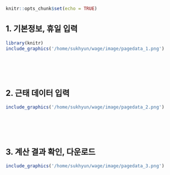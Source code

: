 ```r
knitr::opts_chunk$set(echo = TRUE)
```

## 1. 기본정보, 휴일 입력
```r
library(knitr)
include_graphics('/home/sukhyun/wage/image/pagedata_1.png')
```
<br>  
<br>  

## 2. 근태 데이터 입력
```r
include_graphics('/home/sukhyun/wage/image/pagedata_2.png')
```
<br>  
<br>  

## 3. 계산 결과 확인, 다운로드
```r
include_graphics('/home/sukhyun/wage/image/pagedata_3.png')
```